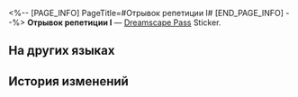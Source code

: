 <%-- [PAGE_INFO]
PageTitle=#Отрывок репетиции I#
[END_PAGE_INFO] --%>
{{Предмет Инфобокс
|id          = 224011
|Изображение = Dreamscape Pass Sticker Text.png
|Тип         = Dreamscape Pass Sticker
|Тип2        = Утренняя звезда и вечерняя звезда Stickers
|Инвентарь   = 
|Редкость    = 4
|Эффект      = 
|Описание    = Пронумерованные наклейки, используемые для украшения дневника сновидений. Бывают самыми разными.
|Источник1   = [[Успокойте усталую ремонтницу Мира грёз]]
}}
{{Описание|«Отбросьте всё, что вы знаете о танце и слейтесь в порывах души с теми, кто танцует рядом с вами. Сотня каблуков ударяется о пол, и звучит лишь один общий звон».}}
'''Отрывок репетиции I''' — [[Dreamscape Pass]] Sticker.

==На других языках==
{{На других языках
|en   = Dress Rehearsal (I)
|zhs  = 彩排片段•其一
|zht  = 彩排片段•其一
|ja   = リハーサル・その1
|ko   = 리허설 클립•1
|es   = Ensayo general (I)
|fr   = Extrait des répétitions (I)
|ru   = Отрывок репетиции I
|th   = ฉากการซ้อม 1
|vi   = Cảnh Tập Luyện 1
|de   = Generalprobe (Teil 1)
|id   = Adegan Latihan 1
|pt   = Ensaio Geral (I)
}}

==История изменений==
{{История изменений|3.5}}